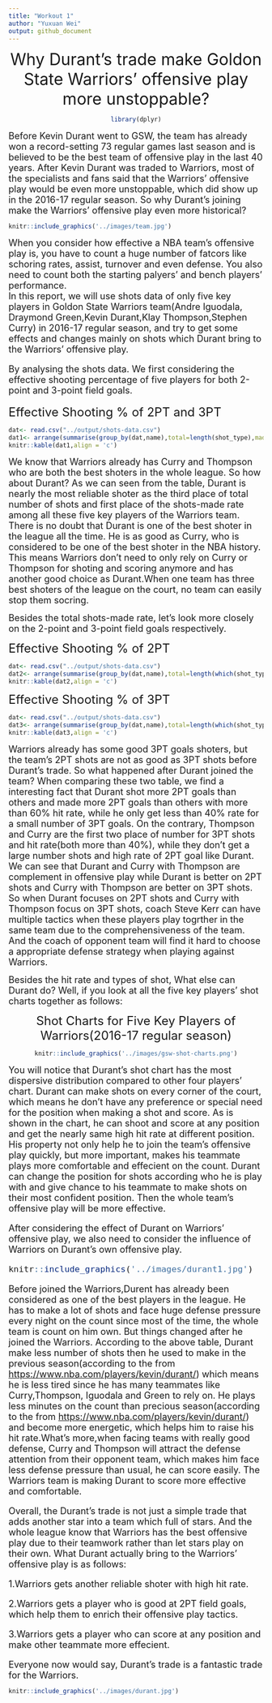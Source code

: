 ```yaml
---
title: "Workout 1"
author: "Yuxuan Wei"
output: github_document
---
```


<div align=center>
<font size=6>
Why Durant's trade make Goldon State Warriors' offensive play more unstoppable?
  
</font>
```r
library(dplyr)
```
<div align=left>
<font size=4>
Before Kevin Durant went to GSW, the team has already won a record-setting 73 regular games last season and is believed to be the best team of offensive play in the last 40 years. After Kevin Durant was traded to Warriors, most of the specialists and fans said that the Warriors' offensive play would be even more unstoppable, which did show up in the 2016-17 regular season. So why Durant's joining make the Warriors' offensive play even more historical? 
</font>
  
```r
knitr::include_graphics('../images/team.jpg')
```
  
<font size=4>
When you consider how effective a NBA team's offensive play is, you have to count a huge number of fatcors like schoring rates, assist, turnover and even defense. You also need to count both the starting palyers' and bench players' performance.  
In this report, we will use shots data of only five key players in Goldon State Warriors team(Andre Iguodala, Draymond Green,Kevin Durant,Klay Thompson,Stephen Curry) in 2016-17 regular season, and try to get some effects and changes mainly on shots which Durant bring to the Warriors' offensive play.  
  
By analysing the shots data. We first considering the effective shooting percentage of five players for both 2-point and 3-point field goals.  
  
</font>
<font size=5>
Effective Shooting % of 2PT and 3PT  
</font>
```r
dat<- read.csv("../output/shots-data.csv")
dat1<- arrange(summarise(group_by(dat,name),total=length(shot_type),made=length(which(shot_made_flag=="shot_yes")),prec_made=made/total),desc(prec_made))
knitr::kable(dat1,align = 'c')
```
  
<div align=left>
<font size=4>
We know that Warriors already has Curry and Thompson who are both the best shoters in the whole league. So how about Durant? As we can seen from the table, Durant is nearly the most reliable shoter as the third place of total number of shots and first place of the shots-made rate among all these five key players of the Warriors team. There is no doubt that Durant is one of the best shoter in the league all the time. He is as good as Curry, who is considered to be one of the best shoter in the NBA history. This means Warriors don't need to only rely on Curry or Thompson for shoting and scoring anymore and has another good choice as Durant.When one team has three best shoters of the league on the court, no team can easily stop them socring.  
  
Besides the total shots-made rate, let's look more closely on the 2-point and 3-point field goals respectively.
</font>
  
<font size=5>
Effective Shooting % of 2PT  
</font>
```r
dat<- read.csv("../output/shots-data.csv")
dat2<- arrange(summarise(group_by(dat,name),total=length(which(shot_type=="2PT Field Goal")),made=length(which(shot_made_flag=="shot_yes" & shot_type=="2PT Field Goal")),prec_made=made/total),desc(prec_made))
knitr::kable(dat2,align = 'c')
```
  
<font size=5>
Effective Shooting % of 3PT  
</font>
```r
dat<- read.csv("../output/shots-data.csv")
dat3<- arrange(summarise(group_by(dat,name),total=length(which(shot_type=="3PT Field Goal")),made=length(which(shot_made_flag=="shot_yes" & shot_type=="3PT Field Goal")),prec_made=made/total),desc(prec_made))
knitr::kable(dat3,align = 'c')
```
  
<div align=left>
<font size=4>
Warriors already has some good 3PT goals shoters, but the team's 2PT shots are not as good as 3PT shots before Durant's trade. So what happened after Durant joined the team? When comparing these two table, we find a interesting fact that Durant shot more 2PT goals than others and made more 2PT goals than others with more than 60% hit rate, while he only get less than 40% rate for a small number of 3PT goals. On the contrary, Thompson and Curry are the first two place of number for 3PT shots and hit rate(both more than 40%), while they don't get a large number shots and high rate of 2PT goal like Durant. We can see that Durant and Curry with Thompson are complement in offensive play while Durant is better on 2PT shots and Curry with Thompson are better on 3PT shots. So when Durant focuses on 2PT shots and Curry with Thompson focus on 3PT shots, coach Steve Kerr can have multiple tactics when these players play togrther in the same team due to the comprehensiveness of the team. And the coach of opponent team will find it hard to choose a appropriate defense strategy when playing against Warriors.  
  
Besides the hit rate and types of shot, What else can Durant do? Well, if you look at all the five key players' shot charts together as follows:
</font>
  
<div align=center>
<font size=5>
Shot Charts for Five Key Players of Warriors(2016-17 regular season)
</font>
```r
knitr::include_graphics('../images/gsw-shot-charts.png')
```
  
<div align=left>
<font size=4>
You will notice that Durant's shot chart has the most dispersive distribution compared to other four players' chart. Durant can make shots on every corner of the court, which means he don't have any preference or special need for the position when making a shot and score. As is shown in the chart, he can shoot and score at any position and get the nearly same high hit rate at different position. His property not only help he to join the team's offensive play quickly, but more important, makes his teammate plays more comfortable and effecient on the count. Durant can change the position for shots according who he is play with and give chance to his teammate to make shots on their most confident position. Then the whole team's offensive play will be more effective.  
  
After considering the effect of Durant on Warriors' offensive play, we also need to consider the influence of Warriors on Durant's own offensive play.
  
```r
knitr::include_graphics('../images/durant1.jpg')
```
  
Before joined the Warriors,Durent has already been considered as one of the best players in the league. He has to make a lot of shots and face huge defense pressure every night on the count since most of the time, the whole team is count on him own. But things changed after he joined the Warriors. According to the above table, Durant make less number of shots then he used to make in the previous season(according to the from <https://www.nba.com/players/kevin/durant/>) which means he is less tired since he has many teammates like Curry,Thompson, Iguodala and Green to rely on. He plays less minutes on the count than precious season(according to the from <https://www.nba.com/players/kevin/durant/>) and become more energetic, which helps him to raise his hit rate.What's more,when facing teams with really good defense, Curry and Thompson will attract the defense attention from their opponent team, which makes him face less defense pressure than usual, he can score easily. The Warriors team is making Durant to score more effective and comfortable.  
  
Overall, the Durant's trade is not just a simple trade that adds another star into a team which full of stars. And the whole league know that Warriors has the best offensive play due to their teamwork rather than let stars play on their own. What Durant actually bring to the Warriors' offensive play is as follows:  
  
1.Warriors gets another reliable shoter with high hit rate.  
  
2.Warriors gets a player who is good at 2PT field goals, which help them to enrich their offensive play tactics.  
  
3.Warriors gets a player who can score at any position and make other teammate more effecient.  
  
Everyone now would say, Durant's trade is a fantastic trade for the Warriors.  
</font>
  
```r
knitr::include_graphics('../images/durant.jpg')
```
  
</font>